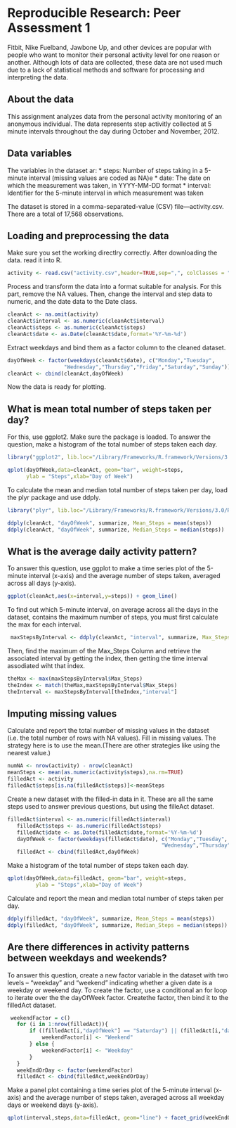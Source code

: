 # Reproducible Research: Peer Assessment 1

Fitbit, Nike Fuelband, Jawbone Up, and other devices are popular with people who want to monitor their personal activity level for one reason or another. 
Although lots of data are collected, these data are not used much due to a lack
of statistical methods and software for processing and interpreting the data. 

## About the data
This assignment analyzes data from the personal activity monitoring  of an 
anonymous individual. The data represents step activitly collected at 5 minute intervals throughout the day during October and November, 2012.

## Data variables
The variables in the dataset ar:
* steps: Number of steps taking in a 5-minute interval (missing values are 
coded as NA)e
* date: The date on which the measurement was taken, in YYYY-MM-DD format
* interval: Identifier for the 5-minute interval in which measurement was taken

The dataset is stored in a comma-separated-value (CSV) file—activity.csv. There
are a total of 17,568 observations.

## Loading and preprocessing the data
Make sure you set the working directlry correctly. After downloading the data.
read it into R. 
```r
activity <- read.csv("activity.csv",header=TRUE,sep=",", colClasses = "character")
```
Process and transform the data into a format suitable for analysis. For this 
part, remove the NA values. Then, change the interval and step data to numeric,
and the date data to the Date class.
```r
cleanAct <- na.omit(activity)
cleanAct$interval <- as.numeric(cleanAct$interval)
cleanAct$steps <- as.numeric(cleanAct$steps)
cleanAct$date <- as.Date(cleanAct$date,format='%Y-%m-%d')
```

Extract weekdays and bind them as a factor column to the cleaned dataset.
```r
dayOfWeek <- factor(weekdays(cleanAct$date), c("Monday","Tuesday",
                  "Wednesday","Thursday","Friday","Saturday","Sunday"))
cleanAct <- cbind(cleanAct,dayOfWeek)
```

Now the data is ready for plotting.

## What is mean total number of steps taken per day?
For this, use ggplot2. Make sure the package is loaded. To answer the question,
make a histogram of the total number of steps taken each day.
```r
library("ggplot2", lib.loc="/Library/Frameworks/R.framework/Versions/3.0/Resources/library")

qplot(dayOfWeek,data=cleanAct, geom="bar", weight=steps, 
      ylab = "Steps",xlab="Day of Week")
```

To calculate the mean and median total number of steps taken per day, load the plyr package and use ddply.
```r
library("plyr", lib.loc="/Library/Frameworks/R.framework/Versions/3.0/Resources/library")

ddply(cleanAct, "dayOfWeek", summarize, Mean_Steps = mean(steps))
ddply(cleanAct, "dayOfWeek", summarize, Median_Steps = median(steps))
```

## What is the average daily activity pattern?
To answer this question, use ggplot to make a time series plot of the 5-minute interval (x-axis) and the average number of steps taken, averaged across all days 
(y-axis).
```r
ggplot(cleanAct,aes(x=interval,y=steps)) + geom_line()
```

To find out which 5-minute interval, on average across all the days in the 
dataset, contains the maximum number of steps, you must first calculate the max 
for each interval.
```r
 maxStepsByInterval <- ddply(cleanAct, "interval", summarize, Max_Steps = max(steps))
```

Then, find the maximum of the Max_Steps Column and retrieve the associated 
interval by getting the index, then getting the time interval assodiated wiht 
that index.
```r
theMax <- max(maxStepsByInterval$Max_Steps)
theIndex <- match(theMax,maxStepsByInterval$Max_Steps)
theInterval <- maxStepsByInterval[theIndex,"interval"]
```

## Imputing missing values
Calculate and report the total number of missing values in the dataset
(i.e. the total number of rows with NA values).  Fill in missing values.
The strategy here is to use the mean.(There are other strategies like using the 
nearest value.) 
```r
numNA <- nrow(activity) - nrow(cleanAct)
meanSteps <- mean(as.numeric(activity$steps),na.rm=TRUE)
filledAct <- activity
filledAct$steps[is.na(filledAct$steps)]<-meanSteps
```

Create a new dataset with the filled-in data in it. These are all the same
steps used to answer previous questions, but using the filleAct dataset.
```r
filledAct$interval <- as.numeric(filledAct$interval)
   filledAct$steps <- as.numeric(filledAct$steps)
   filledAct$date <- as.Date(filledAct$date,format='%Y-%m-%d')
   dayOfWeek <- factor(weekdays(filledAct$date), c("Monday","Tuesday",
                                                 "Wednesday","Thursday","Friday","Saturday","Sunday"))
   filledAct <- cbind(filledAct,dayOfWeek)
```

Make a histogram of the total number of steps taken each day.

```r
qplot(dayOfWeek,data=filledAct, geom="bar", weight=steps, 
         ylab = "Steps",xlab="Day of Week")
```

Calculate and report the mean and median total number of steps taken per day.

```r
ddply(filledAct, "dayOfWeek", summarize, Mean_Steps = mean(steps))
ddply(filledAct, "dayOfWeek", summarize, Median_Steps = median(steps))
```

## Are there differences in activity patterns between weekdays and weekends?
To answer this question, create a new factor variable in the dataset with two 
levels – “weekday” and “weekend” indicating whether a given date is a weekday 
or weekend day. To create the factor, use a conditional an for loop to iterate
over the the dayOfWeek factor. Createthe factor, then bind it to the filledAct
dataset.
```r
 weekendFactor = c()
   for (i in 1:nrow(filledAct)){
       if ((filledAct[i,"dayOfWeek"] == "Saturday") || (filledAct[i,"dayOfWeek"] == "Sunday")){
           weekendFactor[i] <- "Weekend"
       } else {
           weekendFactor[i] <- "Weekday"
       }
   }
   weekEndOrDay <- factor(weekendFactor)
   filledAct <- cbind(filledAct,weekEndOrDay)
```

Make a panel plot containing a time series plot of the 5-minute interval 
(x-axis) and the average number of steps taken, averaged across all weekday 
days or weekend days (y-axis). 
```r
qplot(interval,steps,data=filledAct, geom="line") + facet_grid(weekEndOrDay~.)
```
